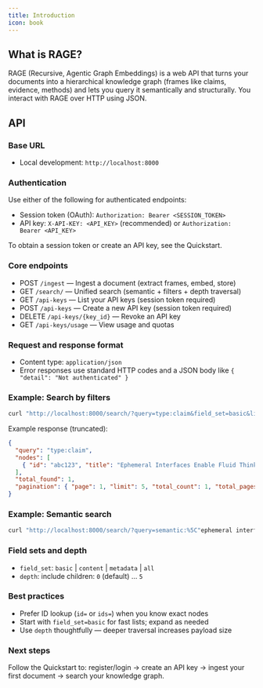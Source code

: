 ```yaml
---
title: Introduction
icon: book
---
```


## What is RAGE?
RAGE (Recursive, Agentic Graph Embeddings) is a web API that turns your documents into a hierarchical knowledge graph (frames like claims, evidence, methods) and lets you query it semantically and structurally. You interact with RAGE over HTTP using JSON.

## API
### Base URL
- Local development: `http://localhost:8000`

### Authentication
Use either of the following for authenticated endpoints:
- Session token (OAuth): `Authorization: Bearer <SESSION_TOKEN>`
- API key: `X-API-KEY: <API_KEY>` (recommended) or `Authorization: Bearer <API_KEY>`

To obtain a session token or create an API key, see the Quickstart.

### Core endpoints
- POST `/ingest` — Ingest a document (extract frames, embed, store)
- GET `/search/` — Unified search (semantic + filters + depth traversal)
- GET `/api-keys` — List your API keys (session token required)
- POST `/api-keys` — Create a new API key (session token required)
- DELETE `/api-keys/{key_id}` — Revoke an API key
- GET `/api-keys/usage` — View usage and quotas

### Request and response format
- Content type: `application/json`
- Error responses use standard HTTP codes and a JSON body like `{ "detail": "Not authenticated" }`

### Example: Search by filters
```bash
curl "http://localhost:8000/search/?query=type:claim&field_set=basic&limit=5"
```

Example response (truncated):
```json
{
  "query": "type:claim",
  "nodes": [
    { "id": "abc123", "title": "Ephemeral Interfaces Enable Fluid Thinking", "type": "Frame:claim" }
  ],
  "total_found": 1,
  "pagination": { "page": 1, "limit": 5, "total_count": 1, "total_pages": 1 }
}
```

### Example: Semantic search
```bash
curl "http://localhost:8000/search/?query=semantic:%5C"ephemeral interfaces%5C"&field_set=content&limit=10"
```

### Field sets and depth
- `field_set`: `basic` | `content` | `metadata` | `all`
- `depth`: include children: `0` (default) … `5`

### Best practices
- Prefer ID lookup (`id=` or `ids=`) when you know exact nodes
- Start with `field_set=basic` for fast lists; expand as needed
- Use `depth` thoughtfully — deeper traversal increases payload size

### Next steps
Follow the Quickstart to: register/login → create an API key → ingest your first document → search your knowledge graph.


